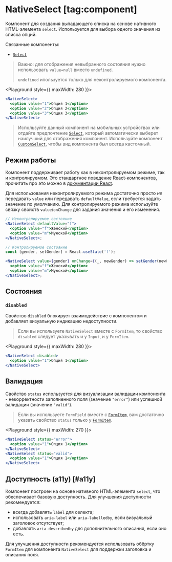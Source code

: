 <Overview group="forms">

# NativeSelect [tag:component]

Компонент для создания выпадающего списка на основе нативного HTML-элемента `select`.
Используется для выбора одного значения из списка опций.

Связанные компоненты:

- [`Select`](/components/select)

</Overview>

> Важно: для отображения невыбранного состояния нужно использовать `value=null` вместо `undefined`.
>
> `undefined` ипользуется только для неконтролируемого компонента.

<Playground style={{ maxWidth: 280 }}>
  ```jsx
  <NativeSelect>
    <option value="1">Опция 1</option>
    <option value="2">Опция 2</option>
    <option value="3">Опция 3</option>
  </NativeSelect>
  ```
</Playground>

> Используйте данный компонент на мобильных устройствах или отдайте предпочтение [`Select`](/components/select),
> который автоматически выберет наилучший для отображения компонент.
> Используйте компонент [`CustomSelect`](/components/custom-select), чтобы вид компонента был всегда кастомный.

## Режим работы

Компонент поддерживает работу как в неконтролируемом режиме, так и контролируемом. Это стандартное поведение
React-компонентов, прочитать про это можно в [документации React](https://react.dev/reference/react-dom/components/input#controlling-an-input-with-a-state-variable).

Для использования неконтролируемого режима достаточно просто _не_ передавать `value` или передавать `defaultValue`, если
требуется задать значение по умолчанию.
Для контролируемого режима используйте связку свойств `value`/`onChange` для задания значения и его изменения.

```jsx
// Неконтролируемое состояние
<NativeSelect defaultValue="f">
  <option value="f">Женский</option>
  <option value="m">Мужской</option>
</NativeSelect>;

// Контролируемое состояние
const [gender, setGender] = React.useState('f');

<NativeSelect value={gender} onChange={(_, newGender) => setGender(newGender)}>
  <option value="f">Женский</option>
  <option value="m">Мужской</option>
</NativeSelect>;
```

## Состояния

### `disabled`

Свойство `disabled` блокирует взаимодействие с компонентом и добавляет визуальную индикацию недоступности.

> Если вы используете `NativeSelect` вместе с `FormItem`, то свойство `disabled` следует указывать и у `Input`, и у `FormItem`.

<Playground style={{ maxWidth: 280 }}>
  ```jsx
  <NativeSelect disabled>
    <option value="1">Опция 1</option>
  </NativeSelect>
  ```
</Playground>

## Валидация

Свойство `status` используется для визуализации валидации компонента - некорректности заполненного поля (значение `"error"`)
или успешной валидации (значение `"valid"`).

> Если вы используете `FormField` вместе с [`FormItem`](/components/form-item), вам достаточно указать свойство `status` только у
> [`FormItem`](/components/form-item).

<Playground style={{ maxWidth: 270 }}>
  ```jsx
  <NativeSelect status="error">
    <option value="1">Опция 1</option>
  </NativeSelect>
  <NativeSelect status="valid">
    <option value="1">Опция 1</option>
  </NativeSelect>
  ```
</Playground>

## Доступность (a11y) [#a11y]

Компонент построен на основе нативного HTML-элемента `select`, что обеспечивает базовую доступность. Для улучшения доступности рекомендуется:

- всегда добавлять `label` для селекта;
- использовать `aria-label` или `aria-labelledby`, если визуальный заголовок отсутствует;
- добавлять `aria-describedby` для дополнительного описания, если оно есть.

Для улучшения доступности рекомендуется использовать обёртку `FormItem` для компонента `NativeSelect` для
поддержки заголовка и описания поля.
